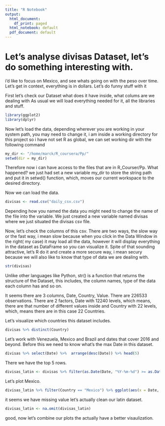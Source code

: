 ```yaml
---
title: "R Notebook"
output:
  html_document:
    df_print: paged
  html_notebook: default
  pdf_document: default
---
```


# Let's analyse divisas Dataset, let's do something interesting with. 

i'd like to focus on Mexico, and see whats going on with the peso over time.
Let's get in context,  everything is in dollars. Let's do funny stuff with it

First let's check our Dataset what does it have inside, what colums are we dealing with
As usual we will load everything needed for it, all the libraries and stuff.
```r
library(ggplot2)
library(dplyr)
```

Now let's load the data, depending wherever you are working in your system path, you may need to change it, i am inside a working directory for this project so i have not set R as global, we can set working dir with the following command

```r
my_dir <- "/home/marck/R_coursera/Pp/"
setwd(dir = my_dir)
```

Therefore now  i can have access to the files that are in R_Courser/Pp. What happened? we just had set a new variable my_dir to store the string path and put it in setwd() function, which, moves our current workspace  to the desired directory.

Now we can load the data.

```r
divisas <- read.csv("daily_csv.csv")
```
Depending how you named the data you might need to change the name of the file into the variable. We just created a new variable named divisas where we just situated the divisas csv file.

Now, let's check the columns of this csv. There are two ways, the slow way or the fast way, i mean slow because when you click in the Data Window  in the right( my case)  it may load all the data, however it will display everything in the dataset as DataFrame so you can visualize it. Spite of that sounding attractive, let's R do it and create a more secure way, i mean secury because we will also like to know that type of data we are dealing with. 

```r
str(divisas)
```

Unlike other languages like Python, str() is a function that returns the structure of the Dataset, this includes, the column names, type of the data each column has and so on.

It seems there are 3 columns, Date, Country, Value. There are 226533 observations. There are 2 factors, Date with 12240 levels, which means, there are that number of different values inside and Country with 22 levels, which, means there are in this case 22 Countries.

Let's visualize which countries this dataset includes.

```r
divisas %>% distinct(Country)
```

Let's work with Venezuela, Mexico and Brazil and dates that cover 2016 and beyond. Before this we need to know what's the max Date in this dataset.

```r
divisas %>% select(Date) %>%  arrange(desc(Date)) %>% head(5)
```

There we have the top 5 rows. 

```r

divisas_latin <- divisas %>% filter(as.Date(Date, "%Y-%m-%d") >= as.Date("2016-01-01"), Country == c("Mexico", "Venzuela","Brazil") )

```
Let's plot Mexico.

```r
divisas_latin %>% filter(Country == "Mexico") %>% ggplot(aes(x = Date, value, group = 1)) + geom_line()
```

it seems we have missing value let's actually clean our latin dataset.
```r
divisas_latin <- na.omit(divisas_latin)
```
good, now let's combine our plots the actually have a better visaulization.




